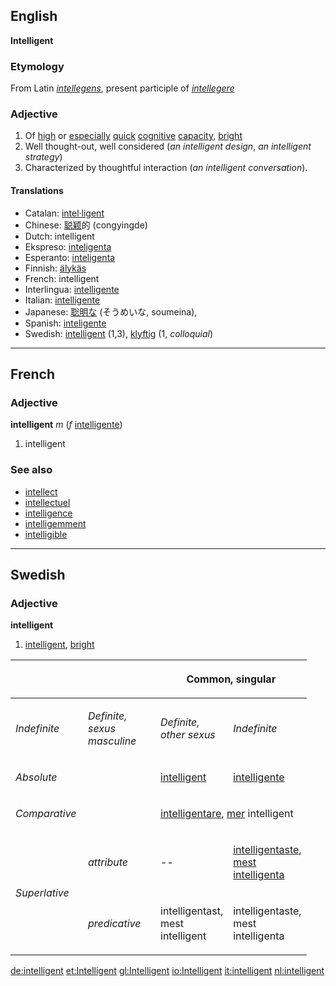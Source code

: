 ==English==
'''Intelligent'''

=== Etymology ===
From Latin ''[[intellegens]]'', present participle of ''[[intellegere]]''

=== Adjective ===

# Of [[high]] or [[especial]]ly [[quick]] [[cognitive]] [[capacity]], [[bright]]
# Well thought-out, well considered (''an intelligent design'', ''an intelligent strategy'')
# Characterized by thoughtful interaction (''an intelligent conversation'').

==== Translations ====

*Catalan: [[intel·ligent]]
*Chinese: [[聪颖]]的 (congyingde)
*Dutch: intelligent
*Ekspreso: [[inteligenta]]
*Esperanto: [[inteligenta]]
*Finnish: [[älykäs]]
*French: intelligent
*Interlingua: [[intelligente]]
*Italian: [[intelligente]]
*Japanese: [[聡明]]な (そうめいな, soumeina), 
*Spanish: [[inteligente]]
*Swedish: [[intelligent#Swedish|intelligent]] (1,3), [[klyftig]] (1, ''colloquial'')
----

==French==
===Adjective===
'''intelligent''' ''m'' (''f'' [[intelligente]])

# intelligent

===See also===
*[[intellect#French|intellect]]
*[[intellectuel]]
*[[intelligence#French|intelligence]]
*[[intelligemment]]
*[[intelligible#French|intelligible]]

----
==Swedish==
===Adjective===
'''intelligent'''

#[[intelligent#English|intelligent]], [[bright]]

{| border=1 cellspacing=0 
|- bgcolor="#FFFFF0" align=center
! rowspan=2 colspan=2 |
! colspan=3 width=100| Common, singular 
! colspan=2 width=100| Neuter, singular 
! rowspan=2 width=100| Plural 
|- bgcolor="#FFFFF0" align=center
| width=100 | ''Indefinite'' 
| width=100 | ''Definite, sexus masculine'' 
| width=100 |  ''Definite, other sexus'' 
| width=100 | ''Indefinite'' 
| width=100 | ''Definite'' 
|- align=center
| colspan=2 width=120 | ''Absolute'' 
| [[intelligent]]
| [[intelligente]]
| [[intelligenta]]
| [[intelligent]]
| [[intelligenta]]
| [[intelligenta]]
|- align=center
| colspan=2 | ''Comparative'' 
| colspan=7 | [[intelligentare]], [[mer]] intelligent
|- align=center
| rowspan=2 width=50| ''Superlative'' 
| width=70 | ''attribute'' 
| -- 
| [[intelligentaste]], [[mest]] [[intelligenta]]
| intelligentaste, mest intelligenta
| --
| intelligentaste, mest intelligenta
| intelligentaste, mest intelligenta
|- align=center 
| ''predicative'' 
| intelligentast, mest intelligent
| intelligentaste, mest intelligenta
| intelligentaste, mest intelligenta
| intelligentast, mest intelligent 
| intelligentaste, mest intelligenta 
| intelligentaste, mest intelligenta
|}

[[de:intelligent]]
[[et:Intelligent]]
[[gl:Intelligent]]
[[io:Intelligent]]
[[it:intelligent]]
[[nl:intelligent]]